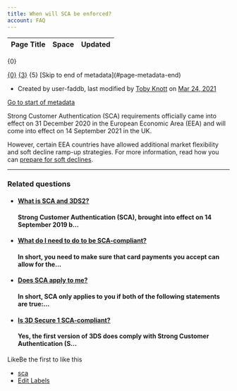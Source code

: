```yaml
---
title: When will SCA be enforced?
account: FAQ 
---
```


<table class="aui"> <thead> <tr class="header"> <th class="search-result-title">Page Title</th> <th class="search-result-space">Space</th> <th class="search-result-date">Updated</th> </tr> </thead> </table> <p class="search-result-count">{0}</p> <tr class="search-result"> <td class="search-result-title"><a href="{1}" class="content-type-{2}"><span>{0}</span></a></td> <td class="search-result-space"><a class="space" href="/display/{4}/" title="{3}">{3}</a></td> <td class="search-result-date"><span class="date" title="{6}">{5}</span></td> </tr> [Skip to end of metadata](#page-metadata-end)

*   Created by user-faddb, last modified by [Toby Knott](    /display/~toby.knott
    ) on [Mar 24, 2021](/pages/diffpagesbyversion.action?pageId=721006&selectedPageVersions=6&selectedPageVersions=7 "Show changes")

[Go to start of metadata](#page-metadata-start)

Strong Customer Authentication (SCA) requirements officially came into effect on 31 December 2020 in the European Economic Area (EEA) and will come into effect on 14 September 2021 in the UK.

However, certain EEA countries have allowed additional market flexibility and soft decline ramp-up strategies. For more information, read how you can [prepare for soft declines](https://www.checkout.com/blog/post/when-should-merchants-prepare-for-soft-declines).

  

* * *

### Related questions

*   #### [What is SCA and 3DS2?](/pages/viewpage.action?pageId=720998)
    
    #### Strong Customer Authentication (SCA), brought into effect on 14 September 2019 b...
    
*   #### [What do I need to do to be SCA-compliant?](/pages/viewpage.action?pageId=721000)
    
    #### In short, you need to make sure that card payments you accept can allow for the...
    
*   #### [Does SCA apply to me?](/pages/viewpage.action?pageId=721002)
    
    #### In short, SCA only applies to you if both of the following statements are true:...
    
*   #### [Is 3D Secure 1 SCA-compliant?](/pages/viewpage.action?pageId=721004)
    
    #### Yes, the first version of 3DS does comply with Strong Customer Authentication (S...
    

LikeBe the first to like this

*   [sca](/label/FAQ/sca)
*   [Edit Labels](# "Edit Labels (Type 'l')")




